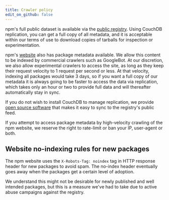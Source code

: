 ```yaml
---
title: Crawler policy
edit_on_github: false
---
```


npm's full public dataset is available via the [public registry](https://docs.npmjs.com/misc/registry). Using CouchDB replication, you can get a full copy of all metadata, and it is acceptable within our terms of use to download copies of tarballs for inspection or experimentation.

npm's [website](https://www.npmjs.com) also has package metadata available. We allow this content to be indexed by commercial crawlers such as GoogleBot. At our discretion, we also allow experimental crawlers to access the site, as long as they keep their request velocity to 1 request per second or less. At that velocity, indexing all packages would take 3 days, so if you want a full copy of our metadata it is always going to be faster to access the data via replication, which takes only an hour or two to provide full data and will thereafter automatically stay in sync.

If you do not wish to install CouchDB to manage replication, we provide [open source software](https://github.com/npm/concurrent-couch-follower) that makes it easy to sync to the registry's public feed.

If you attempt to access package metadata by high-velocity crawling of the npm website, we reserve the right to rate-limit or ban your IP, user-agent or both.

## Website no-indexing rules for new packages

The npm website uses the `X-Robots-Tag: noindex` tag in HTTP response header for new packages to avoid spam. The no-index header eventually goes away when the packages get a certain level of adoption.

We understand this might not be desirable for newly published and well intended packages, but this is a measure we've had to take due to active abuse campaigns against the registry.
